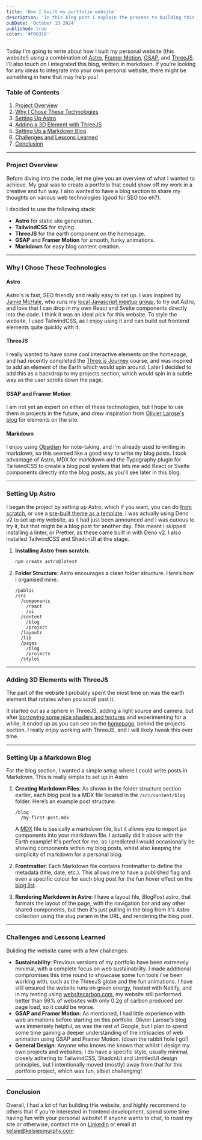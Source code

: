 ```yaml
---
title: 'How I built my portfolio website'
description: 'In this blog post I explain the process to building this portfolio website, from the decisions about the tech stack, to the approach I took.'
pubDate: 'October 13 2024'
published: true
color: '#F06318'
---
```



Today I'm going to write about how I built my personal website (this website!) using a combination of [Astro](https://astro.build/), [Framer Motion](https://www.framer.com/motion/), [GSAP](https://greensock.com/gsap/), and [ThreeJS](https://threejs.org/). I’ll also touch on I integrated this blog, written in markdown. If you're looking for any ideas to integrate into your own personal website, there might be something in here that may help you!

### Table of Contents

1. [Project Overview](#project-overview)
2. [Why I Chose These Technologies](#why-i-chose-these-technologies)
3. [Setting Up Astro](#setting-up-astro)
4. [Adding a 3D Element with ThreeJS](#adding-3d-elements-with-threejs)
5. [Setting Up a Markdown Blog](#setting-up-a-markdown-blog)
6. [Challenges and Lessons Learned](#challenges-and-lessons-learned)
7. [Conclusion](#conclusion)

---

### Project Overview

Before diving into the code, let me give you an overview of what I wanted to achieve. My goal was to create a portfolio that could show off my work in a creative and fun way. I also wanted to have a blog section to share my thoughts on various web technologies (good for SEO too eh?).

I decided to use the following stack:
- **Astro** for static site generation.
- **TailwindCSS** for styling.
- **ThreeJS** for the earth component on the homepage.
- **GSAP** and **Framer Motion** for smooth, funky animations.
- **Markdown** for easy blog content creation.

---

### Why I Chose These Technologies

#### Astro
Astro's is fast, SEO friendly and really easy to set up. I was inspired by [Jamie McHale](https://www.jamiemchale.com/), who runs my [local Javascript meetup group](https://www.glasgowjs.com/), to try out Astro, and love that I can drop in my own React and Svelte components directly into the code. I think it was an ideal pick for this website. To style the website, I used TailwindCSS, as I enjoy using it and can build out frontend elements quite quickly with it.

#### ThreeJS
I really wanted to have some cool interactive elements on the homepage, and had recently completed the [Three.js Journey](https://threejs-journey.com/) course, and was inspired to add an element of the Earth which would spin around. Later I decided to add this as a backdrop to my projects section, which would spin in a subtle way as the user scrolls down the page.

#### GSAP and Framer Motion
I am not yet an expert on either of these technologies, but I hope to use them in projects in the future, and drew inspiration from [Olivier Larose's blog](https://blog.olivierlarose.com/) for elements on the site.

#### Markdown
I enjoy using [Obsidian](https://obsidian.md/) for note-taking, and i'm already used to writing in markdown, so this seemed like a good way to write my blog posts. I took advantage of Astro, MDX for markdown and the Typography plugin for TailwindCSS to create a blog post system that lets me add React or Svelte components directly into the blog posts, as you'll see later in this blog.

---

### Setting Up Astro

I began the project by setting up Astro, which if you want, you can do [from scratch](https://docs.astro.build/en/getting-started/), or use a [pre-built theme as a template](https://astro.build/themes/). I was actually using Deno v2 to set up my website, as it had just been announced and I was curious to try it, but that might be a blog post for another day. This meant I skipped installing a linter, or Prettier, as these came built in with Deno v2. I also installed TailwindCSS and ShadcnUI at this stage.

1. **Installing Astro from scratch**:
    ```bash
    npm create astro@latest
    ```

3. **Folder Structure**:
    Astro encourages a clean folder structure. Here’s how I organised mine:
    ```
    /public
    /src
      /components
        /react
        /ui
      /content
        /blog
        /project
      /layouts
      /lib
      /pages
        /blog
        /projects
      /styles
    ```

---

### Adding 3D Elements with ThreeJS

The part of the website I probably spent the most time on was the earth element that rotates when you scroll past it.

<section class="bg-[#24292e] h-96 rounded-lg flex items-center justify-center">
  <EarthCanvas client:only />
</section>

It started out as a sphere in ThreeJS, adding a light source and camera, but after [borrowing some nice shaders and textures](https://threejs.org/examples/webgpu_tsl_earth.html) and experimenting for a while, it ended up as you can see on the [homepage](/), behind the projects section. I really enjoy working with ThreeJS, and I will likely tweak this over time.

---

### Setting Up a Markdown Blog

For the blog section, I wanted a simple setup where I could write posts in Markdown. This is really simple to set up in Astro

1. **Creating Markdown Files**: As shown in the folder structure section earlier, each blog post is a MDX file located in the `/src/content/blog` folder. Here’s an example post structure:
    ```
    /blog
      /my-first-post.mdx
    ```

    A [MDX](https://mdxjs.com/) file is basically a markdown file, but it allows you to import jsx components into your markdown file. I actually did it above with the Earth example! It's perfect for me, as I predicted I would occasionally be showing components within my blog posts, whilst also keeping the simplicity of markdown for a personal blog.

2. **Frontmatter**: Each Markdown file contains frontmatter to define the metadata (title, date, etc.). This allows me to have a published flag and even a specific colour for each blog post for the fun hover effect on the [blog list](/blog).


3. **Rendering Markdown in Astro**: I have a layout file, BlogPost.astro, that formats the layout of the page, with the navigation bar and any other shared components, but then it's just pulling in the blog from it's Astro collection using the slug param in the URL, and rendering the blog post.

---

### Challenges and Lessons Learned

Building the website came with a few challenges:
- **Sustainability**: Previous versions of my portfolio have been extremely minimal, with a complete focus on web sustainability. I made additional compromises this time round to showcase some fun tools i've been working with, such as the ThreeJS globe and the fun animations. I have still ensured the website runs on green energy, hosted with Netlify, and in my testing using [websitecarbon.com](https://kelsiesmurphy.com/), my website still performed better than 98% of websites with only 0.2g of carbon produced per page load, so it could be worse.
- **GSAP and Framer Motion**: As mentioned, I had little experience with web animations before starting on this portfolio. Olivier Larose's blog was immensely helpful, as was the rest of Google, but I plan to spend some time gaining a deeper understanding of the intricacies of web animation using GSAP and Framer Motion. (down the rabbit hole I go!)
- **General Design**: Anyone who knows me knows that whilst I design my own projects and websites, I do have a specific style, usually minimal, closely adhering to TailwindCSS, ShadcnUI and UntitledUI design principles, but I intentionally moved (mostly) away from that for this portfolio project, which was fun, albiet challenging!

---

### Conclusion

Overall, I had a lot of fun building this website, and highly recommend to others that if you're interested in frontend development, spend some time having fun with your personal website! If anyone wants to chat, to roast my site or otherwise, contact me on [LinkedIn](https://www.linkedin.com/in/kelsiesmurphy/) or email at [kelsie@kelsiesmurphy.com](mailto:kelsie@kelsiesmurphy.com)
